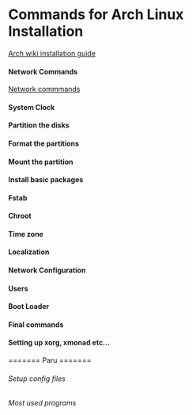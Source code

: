 = Commands for Arch Linux Installation =
[[https://wiki.archlinux.org/title/Installation_guide|Arch wiki installation guide]]

==== Network Commands ====
[[https://wiki.archlinux.org/title/Installation_guide#Connect_to_the_internet|Network commmands]]

==== System Clock ====
{{{bash
timedatectl set-ntp true 
timedatectl status
}}}

==== Partition the disks ====
{{{bash
fdisk -l
fdisk /dev/sda
> g
> n
> <ENTER>
> <ENTER>
> +550M
> n
> <ENTER>
> <ENTER>
> +2G
> n
> <ENTER>
> <ENTER>
> <ENTER>
> t
> 1
> 1
> t
> 2
> 19
> w
}}}

==== Format the partitions ====
{{{bash
mkfs.fat -F32 /dev/sda1
mkswap /dev/sda2
swapon /dev/sda2
mkfs.ext4 /dev/sda3
}}}

==== Mount the partition  ====
{{{bash
mount /dev/sda3 /mnt
}}}

==== Install basic packages ====
{{{bash
pacstrap /mnt base linux linux-firmware vim
}}}

==== Fstab ====
{{{bash
genfstab -U /mnt >> /mnt/etc/fstab
}}}

==== Chroot ====
{{{bash
arch-chroot /mnt
}}}

==== Time zone ====
{{{bash
ln -sf /usr/share/zoneinfo/Asia/Kolkata /etc/localtime
hwclock --systohc
}}}

==== Localization ====
{{{bash
vim /etc/locale.gen
# uncomment en_US.UTF-8 UTF-8
# uncomment en_IN.UTF-8
locale-gen
vim /etc/locale.conf
# add LANG=en_US.UTF-8
}}}

==== Network Configuration ====
{{{bash
vim /etc/hostname
# add linuxarch
vim /etc/hosts
# add the following
127.0.0.1   localhost
::1         localhost
127.0.1.1   linuxarch
}}}

==== Users ====
{{{bash
passwd
# set password
useradd -m shawn
passwd shawn
set password for shawn
usermod -aG wheel,audio,video,optical,storage shawn
pacman -S sudo
EDITOR=vim visudo
# uncomment %wheel ALL=(ALL) ALL
}}}

==== Boot Loader ====
{{{bash
pacman -S grub efibootmgr dosfstools os-prober mtools
mkdir /boot/EFI
mount /dev/sda1 /boot/EFI
grub-install --target=x86_64-efi --bootloader-id=grub_uefi --recheck
grub-mkconfig -o /boot/grub/grub.cfg
}}}

==== Final commands ====
{{{bash
pacman -S networkmanager git base-devel
systemctl enable NetworkManager
exit
umount -l /mnt
reboot
}}}

==== Setting up xorg, xmonad etc... ====
======= Paru =======
{{{bash
git clone https://aur.archlinux.org/paru.git
cd paru
makepkg -si
}}}

====== Setup config files ======
{{{bash
git clone https://github.com/shawn2james/linux-config
ln -sf ~/linux-config/.bashrc ~/.bashrc
ln -sf ~/linux-config/.bash_profile ~/.bash_profile
ln -sf ~/linux-config/.xmonad ~/
ln -sf ~/linux-config/.config ~/
ln -sf ~/linux-config/vimwiki ~/
ln -sf ~/linux-config/vimwiki_html ~/
ln -s ~/.config/nvim/init.vim ~/init.vim
ln -s ~/linux-config/00-keyboard.conf /etc/X11/xorg.conf.d/00-keyboard.conf
cd ~/linux-config/dmenu-5.0 && sudo make install
}}}

====== Most used programs ======
{{{bash
sudo pacman -S xf86-video-fbdev xorg xorg-xinit nitrogen picom alacritty firefox 
\ xmonad xmonad-contrib xterm qutebrowser blueman nm-connection-editor modemmanager 
\ usb_modeswitch openssh flameshot vifm wget imagemagick xmobar python-pip 
\ bash-completion ntfs-3g exa haskell-language-server alsa-utils pulseaudio pulseaudio-bluetooth
\ pulseaudio-alsa pavucontrol lib32-libpulse libnotify dunst telegram-desktop qbittorrent zathura steam 
\ lib32-nvidia-utils ttf-liberation lib32-systemd yt-dlp mpv htop conky gimp libreoffice pip install dmenu gparted

paru -S spotify devour downgrade fx youtube-viewer gotop
}}}


